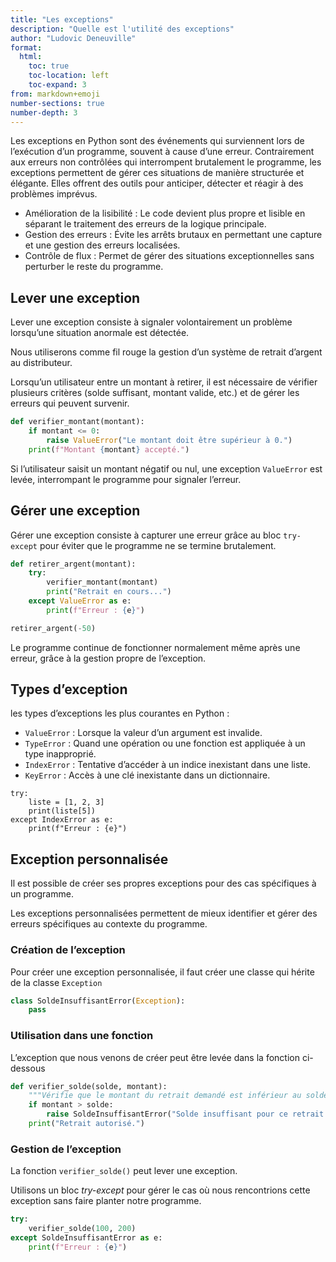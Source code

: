 ```yaml
---
title: "Les exceptions"
description: "Quelle est l'utilité des exceptions"
author: "Ludovic Deneuville"
format:
  html:
    toc: true
    toc-location: left
    toc-expand: 3
from: markdown+emoji
number-sections: true
number-depth: 3
---
```



Les exceptions en Python sont des événements qui surviennent lors de l'exécution d'un programme, souvent à cause d'une erreur. Contrairement aux erreurs non contrôlées qui interrompent brutalement le programme, les exceptions permettent de gérer ces situations de manière structurée et élégante. Elles offrent des outils pour anticiper, détecter et réagir à des problèmes imprévus.


::: {.callout-tip title="Pourquoi utiliser les exceptions ?"}
- Amélioration de la lisibilité : Le code devient plus propre et lisible en séparant le traitement des erreurs de la logique principale.
- Gestion des erreurs : Évite les arrêts brutaux en permettant une capture et une gestion des erreurs localisées.
- Contrôle de flux : Permet de gérer des situations exceptionnelles sans perturber le reste du programme.
:::


## Lever une exception

::: {.callout-important}
Lever une exception consiste à signaler volontairement un problème lorsqu'une situation anormale est détectée.
:::

Nous utiliserons comme fil rouge la gestion d'un système de retrait d'argent au distributeur.

Lorsqu'un utilisateur entre un montant à retirer, il est nécessaire de vérifier plusieurs critères (solde suffisant, montant valide, etc.) et de gérer les erreurs qui peuvent survenir.

```python
def verifier_montant(montant):
    if montant <= 0:
        raise ValueError("Le montant doit être supérieur à 0.")
    print(f"Montant {montant} accepté.")
```

Si l'utilisateur saisit un montant négatif ou nul, une exception `ValueError` est levée, interrompant le programme pour signaler l'erreur.



## Gérer une exception

::: {.callout-important}
Gérer une exception consiste à capturer une erreur grâce au bloc `try-except` pour éviter que le programme ne se termine brutalement.
:::

```python
def retirer_argent(montant):
    try:
        verifier_montant(montant)
        print("Retrait en cours...")
    except ValueError as e:
        print(f"Erreur : {e}")
```

```python
retirer_argent(-50)
```

Le programme continue de fonctionner normalement même après une erreur, grâce à la gestion propre de l'exception.


## Types d'exception

les types d'exceptions les plus courantes en Python :

- `ValueError` : Lorsque la valeur d'un argument est invalide.
- `TypeError` : Quand une opération ou une fonction est appliquée à un type inapproprié.
- `IndexError` : Tentative d'accéder à un indice inexistant dans une liste.
- `KeyError` : Accès à une clé inexistante dans un dictionnaire.


```.python
try:
    liste = [1, 2, 3]
    print(liste[5])
except IndexError as e:
    print(f"Erreur : {e}")
```


## Exception personnalisée

::: {.callout-note}
Il est possible de créer ses propres exceptions pour des cas spécifiques à un programme.

Les exceptions personnalisées permettent de mieux identifier et gérer des erreurs spécifiques au contexte du programme.
:::

### Création de l'exception

Pour créer une exception personnalisée, il faut créer une classe qui hérite de la classe `Exception`

```python
class SoldeInsuffisantError(Exception):
    pass
```

### Utilisation dans une fonction

L'exception que nous venons de créer peut être levée dans la fonction ci-dessous

```python
def verifier_solde(solde, montant):
    """Vérifie que le montant du retrait demandé est inférieur au solde"""
    if montant > solde:
        raise SoldeInsuffisantError("Solde insuffisant pour ce retrait.")
    print("Retrait autorisé.")
```


### Gestion de l'exception

La fonction `verifier_solde()` peut lever une exception.

Utilisons un bloc *try-except* pour gérer le cas où nous rencontrions cette exception sans faire planter notre programme.

```python
try:
    verifier_solde(100, 200)
except SoldeInsuffisantError as e:
    print(f"Erreur : {e}")
```



